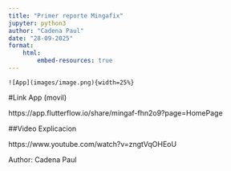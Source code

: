 ```yaml
---
title: "Primer reporte Mingafix"
jupyter: python3
author: "Cadena Paul"
date: "28-09-2025"
format: 
    html:
        embed-resources: true
---
```


```column

![App](images/image.png){width=25%}

```

#Link App (movil)

https://app.flutterflow.io/share/mingaf-fhn2o9?page=HomePage

##Video Explicacion

https://www.youtube.com/watch?v=zngtVqOHEoU


Author:
Cadena Paul
